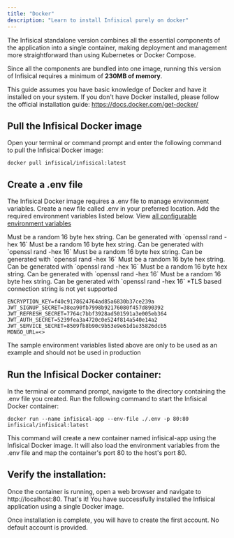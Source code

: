 ```yaml
---
title: "Docker"
description: "Learn to install Infisical purely on docker"
---
```


The Infisical standalone version combines all the essential components of the application into a single container, making deployment and management more straightforward than using Kubernetes or Docker Compose. 

Since all the components are bundled into one image, running this version of Infisical requires a minimum of **230MB of memory**.

This guide assumes you have basic knowledge of Docker and have it installed on your system. If you don't have Docker installed, please follow the official installation guide: https://docs.docker.com/get-docker/

## Pull the Infisical Docker image

Open your terminal or command prompt and enter the following command to pull the Infisical Docker image:

```
docker pull infisical/infisical:latest
```

## Create a .env file
The Infisical Docker image requires a .env file to manage environment variables. 
Create a new file called .env in your preferred location. Add the required environment variables listed below. View [all configurable environment variables](../configuration/envars)


<ParamField query="ENCRYPTION_KEY" type="string" default="none" required>
  Must be a random 16 byte hex string. Can be generated with `openssl rand -hex 16`
</ParamField>

<ParamField query="JWT_SIGNUP_SECRET" type="string" default="none" required>
  Must be a random 16 byte hex string. Can be generated with `openssl rand -hex 16`
</ParamField>

<ParamField query="JWT_REFRESH_SECRET" type="string" default="none" required>
  Must be a random 16 byte hex string. Can be generated with `openssl rand -hex 16`
</ParamField>

<ParamField query="JWT_AUTH_SECRET" type="string" default="none" required>
  Must be a random 16 byte hex string. Can be generated with `openssl rand -hex 16`
</ParamField>

<ParamField query="JWT_MFA_SECRET" type="string" default="none" required>
  Must be a random 16 byte hex string. Can be generated with `openssl rand -hex 16`
</ParamField>

<ParamField query="JWT_SERVICE_SECRET" type="string" default="none" required>
  Must be a random 16 byte hex string. Can be generated with `openssl rand -hex 16`
</ParamField>

<ParamField query="MONGO_URL" type="string" default="none" required>
  *TLS based connection string is not yet supported
</ParamField>


```env .example-env
ENCRYPTION_KEY=f40c9178624764ad85a6830b37ce239a 
JWT_SIGNUP_SECRET=38ea90fb7998b92176080f457d890392 
JWT_REFRESH_SECRET=7764c7bbf3928ad501591a3e005eb364
JWT_AUTH_SECRET=5239fea3a4720c0e524f814a540e14a2
JWT_SERVICE_SECRET=8509fb8b90c9b53e9e61d1e35826dcb5 
MONGO_URL=<>
```

<Warning>
  The sample environment variables listed above are only to be used as an example and should not be used in production 
</Warning>

## Run the Infisical Docker container:

In the terminal or command prompt, navigate to the directory containing the .env file you created. Run the following command to start the Infisical Docker container:

```
docker run --name infisical-app --env-file ./.env -p 80:80 infisical/infisical:latest
```

This command will create a new container named infisical-app using the Infisical Docker image. It will also load the environment variables from the .env file and map the container's port 80 to the host's port 80.

## Verify the installation:
Once the container is running, open a web browser and navigate to http://localhost:80. That's it! You have successfully installed the Infisical application using a single Docker image.

<Info>
Once installation is complete, you will have to create the first account. No default account is provided.
</Info>